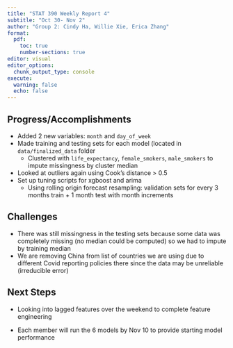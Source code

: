 ```yaml
---
title: "STAT 390 Weekly Report 4"
subtitle: "Oct 30- Nov 2"
author: "Group 2: Cindy Ha, Willie Xie, Erica Zhang"
format:
  pdf:
    toc: true
    number-sections: true
editor: visual
editor_options: 
  chunk_output_type: console
execute: 
  warning: false
  echo: false
---
```


## Progress/Accomplishments

-   Added 2 new variables: `month` and `day_of_week`
-   Made training and testing sets for each model (located in `data/finalized_data` folder
    -   Clustered with `life_expectancy`, `female_smokers`, `male_smokers` to impute missingness by cluster median
-   Looked at outliers again using Cook's distance > 0.5
-   Set up tuning scripts for xgboost and arima
    -   Using rolling origin forecast resampling: validation sets for every 3 months train + 1 month test with month increments

## Challenges

-   There was still missingness in the testing sets because some data was completely missing (no median could be computed) so we had to impute by training median
-   We are removing China from list of countries we are using due to different Covid reporting policies there since the data may be unreliable (irreducible error)

## Next Steps

-   Looking into lagged features over the weekend to complete feature engineering

-   Each member will run the 6 models by Nov 10 to provide starting model performance
